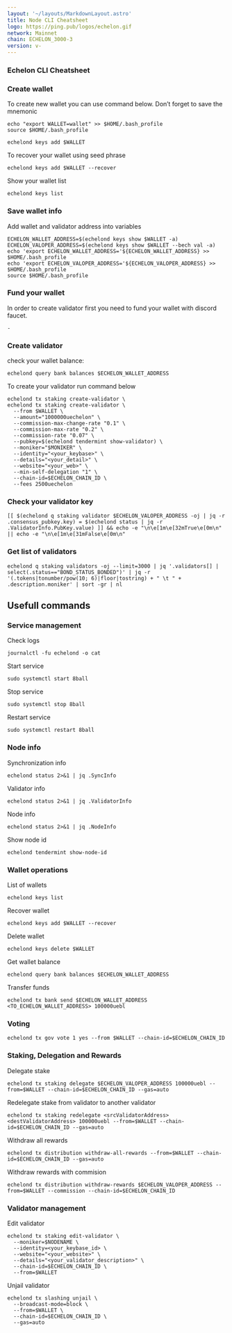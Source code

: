 ```yaml
---
layout: '~/layouts/MarkdownLayout.astro'
title: Node CLI Cheatsheet
logo: https://ping.pub/logos/echelon.gif
network: Mainnet
chain: ECHELON_3000-3
version: v-
---
```


### Echelon CLI Cheatsheet

### Create wallet
To create new wallet you can use command below. Don’t forget to save the mnemonic
```
echo "export WALLET=wallet" >> $HOME/.bash_profile
source $HOME/.bash_profile

echelond keys add $WALLET
```

To recover your wallet using seed phrase
```
echelond keys add $WALLET --recover
```

Show your wallet list
```
echelond keys list
```

### Save wallet info
Add wallet and validator address into variables 
```
ECHELON_WALLET_ADDRESS=$(echelond keys show $WALLET -a)
ECHELON_VALOPER_ADDRESS=$(echelond keys show $WALLET --bech val -a)
echo 'export ECHELON_WALLET_ADDRESS='${ECHELON_WALLET_ADDRESS} >> $HOME/.bash_profile
echo 'export ECHELON_VALOPER_ADDRESS='${ECHELON_VALOPER_ADDRESS} >> $HOME/.bash_profile
source $HOME/.bash_profile
```

### Fund your wallet
In order to create validator first you need to fund your wallet with discord faucet.
```
-
```

### Create validator

check your wallet balance:
```
echelond query bank balances $ECHELON_WALLET_ADDRESS
```
To create your validator run command below
```
echelond tx staking create-validator \
echelond tx staking create-validator \
  --from $WALLET \
  --amount="1000000uechelon" \
  --commission-max-change-rate "0.1" \
  --commission-max-rate "0.2" \
  --commission-rate "0.07" \
  --pubkey=$(echelond tendermint show-validator) \
  --moniker="$MONIKER" \
  --identity="<your_keybase>" \
  --details="<your_detail>" \
  --website="<your_web>" \
  --min-self-delegation "1" \
  --chain-id=$ECHELON_CHAIN_ID \
  --fees 2500uechelon
```

### Check your validator key
```
[[ $(echelond q staking validator $ECHELON_VALOPER_ADDRESS -oj | jq -r .consensus_pubkey.key) = $(echelond status | jq -r .ValidatorInfo.PubKey.value) ]] && echo -e "\n\e[1m\e[32mTrue\e[0m\n" || echo -e "\n\e[1m\e[31mFalse\e[0m\n"
```

### Get list of validators
```
echelond q staking validators -oj --limit=3000 | jq '.validators[] | select(.status=="BOND_STATUS_BONDED")' | jq -r '(.tokens|tonumber/pow(10; 6)|floor|tostring) + " \t " + .description.moniker' | sort -gr | nl
```

## Usefull commands
### Service management
Check logs
```
journalctl -fu echelond -o cat
```

Start service
```
sudo systemctl start 8ball
```

Stop service
```
sudo systemctl stop 8ball
```

Restart service
```
sudo systemctl restart 8ball
```

### Node info
Synchronization info
```
echelond status 2>&1 | jq .SyncInfo
```

Validator info
```
echelond status 2>&1 | jq .ValidatorInfo
```

Node info
```
echelond status 2>&1 | jq .NodeInfo
```

Show node id
```
echelond tendermint show-node-id
```

### Wallet operations
List of wallets
```
echelond keys list
```

Recover wallet
```
echelond keys add $WALLET --recover
```

Delete wallet
```
echelond keys delete $WALLET
```

Get wallet balance
```
echelond query bank balances $ECHELON_WALLET_ADDRESS
```

Transfer funds
```
echelond tx bank send $ECHELON_WALLET_ADDRESS <TO_ECHELON_WALLET_ADDRESS> 100000uebl
```

### Voting
```
echelond tx gov vote 1 yes --from $WALLET --chain-id=$ECHELON_CHAIN_ID
```

### Staking, Delegation and Rewards
Delegate stake
```
echelond tx staking delegate $ECHELON_VALOPER_ADDRESS 100000uebl --from=$WALLET --chain-id=$ECHELON_CHAIN_ID --gas=auto
```

Redelegate stake from validator to another validator
```
echelond tx staking redelegate <srcValidatorAddress> <destValidatorAddress> 100000uebl --from=$WALLET --chain-id=$ECHELON_CHAIN_ID --gas=auto
```

Withdraw all rewards
```
echelond tx distribution withdraw-all-rewards --from=$WALLET --chain-id=$ECHELON_CHAIN_ID --gas=auto
```

Withdraw rewards with commision
```
echelond tx distribution withdraw-rewards $ECHELON_VALOPER_ADDRESS --from=$WALLET --commission --chain-id=$ECHELON_CHAIN_ID
```

### Validator management
Edit validator
```
echelond tx staking edit-validator \
  --moniker=$NODENAME \
  --identity=<your_keybase_id> \
  --website="<your_website>" \
  --details="<your_validator_description>" \
  --chain-id=$ECHELON_CHAIN_ID \
  --from=$WALLET
```

Unjail validator
```
echelond tx slashing unjail \
  --broadcast-mode=block \
  --from=$WALLET \
  --chain-id=$ECHELON_CHAIN_ID \
  --gas=auto
```
